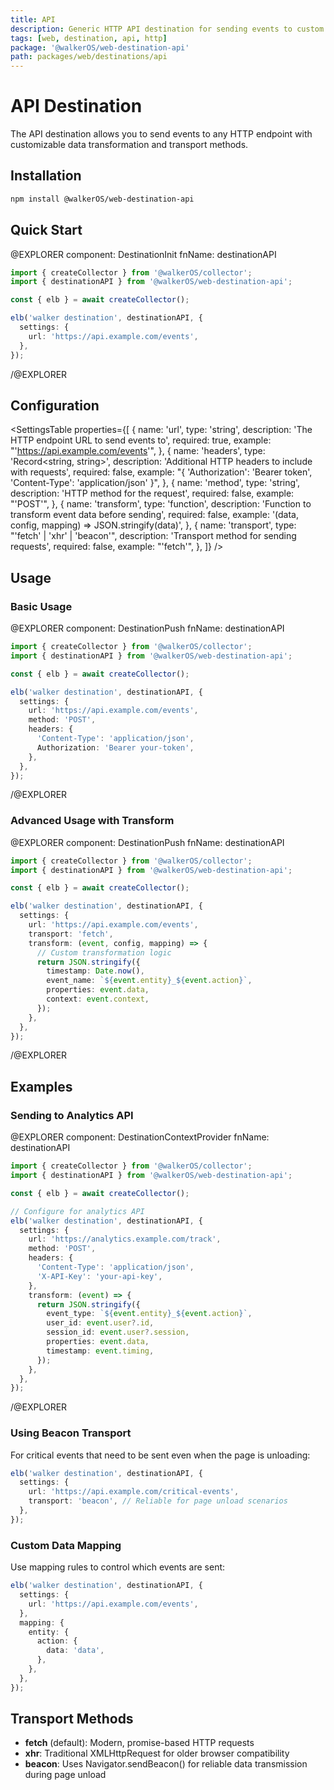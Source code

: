 ```yaml
---
title: API
description: Generic HTTP API destination for sending events to custom endpoints
tags: [web, destination, api, http]
package: '@walkerOS/web-destination-api'
path: packages/web/destinations/api
---
```



# API Destination

<PackageLink
  env="web"
  github="packages/web/destinations/api"
  npm="@walkerOS/web-destination-api"
/>

The API destination allows you to send events to any HTTP endpoint with
customizable data transformation and transport methods.

## Installation

```bash
npm install @walkerOS/web-destination-api
```

## Quick Start

@EXPLORER component: DestinationInit fnName: destinationAPI

```typescript
import { createCollector } from '@walkerOS/collector';
import { destinationAPI } from '@walkerOS/web-destination-api';

const { elb } = await createCollector();

elb('walker destination', destinationAPI, {
  settings: {
    url: 'https://api.example.com/events',
  },
});
```

/@EXPLORER

## Configuration

<SettingsTable
  properties={[
    {
      name: 'url',
      type: 'string',
      description: 'The HTTP endpoint URL to send events to',
      required: true,
      example: "'https://api.example.com/events'",
    },
    {
      name: 'headers',
      type: 'Record<string, string>',
      description: 'Additional HTTP headers to include with requests',
      required: false,
      example:
        "{ 'Authorization': 'Bearer token', 'Content-Type': 'application/json' }",
    },
    {
      name: 'method',
      type: 'string',
      description: 'HTTP method for the request',
      required: false,
      example: "'POST'",
    },
    {
      name: 'transform',
      type: 'function',
      description: 'Function to transform event data before sending',
      required: false,
      example: '(data, config, mapping) => JSON.stringify(data)',
    },
    {
      name: 'transport',
      type: "'fetch' | 'xhr' | 'beacon'",
      description: 'Transport method for sending requests',
      required: false,
      example: "'fetch'",
    },
  ]}
/>

## Usage

### Basic Usage

@EXPLORER component: DestinationPush fnName: destinationAPI

```typescript
import { createCollector } from '@walkerOS/collector';
import { destinationAPI } from '@walkerOS/web-destination-api';

const { elb } = await createCollector();

elb('walker destination', destinationAPI, {
  settings: {
    url: 'https://api.example.com/events',
    method: 'POST',
    headers: {
      'Content-Type': 'application/json',
      Authorization: 'Bearer your-token',
    },
  },
});
```

/@EXPLORER

### Advanced Usage with Transform

@EXPLORER component: DestinationPush fnName: destinationAPI

```typescript
import { createCollector } from '@walkerOS/collector';
import { destinationAPI } from '@walkerOS/web-destination-api';

const { elb } = await createCollector();

elb('walker destination', destinationAPI, {
  settings: {
    url: 'https://api.example.com/events',
    transport: 'fetch',
    transform: (event, config, mapping) => {
      // Custom transformation logic
      return JSON.stringify({
        timestamp: Date.now(),
        event_name: `${event.entity}_${event.action}`,
        properties: event.data,
        context: event.context,
      });
    },
  },
});
```

/@EXPLORER

## Examples

### Sending to Analytics API

@EXPLORER component: DestinationContextProvider fnName: destinationAPI

```typescript
import { createCollector } from '@walkerOS/collector';
import { destinationAPI } from '@walkerOS/web-destination-api';

const { elb } = await createCollector();

// Configure for analytics API
elb('walker destination', destinationAPI, {
  settings: {
    url: 'https://analytics.example.com/track',
    method: 'POST',
    headers: {
      'Content-Type': 'application/json',
      'X-API-Key': 'your-api-key',
    },
    transform: (event) => {
      return JSON.stringify({
        event_type: `${event.entity}_${event.action}`,
        user_id: event.user?.id,
        session_id: event.user?.session,
        properties: event.data,
        timestamp: event.timing,
      });
    },
  },
});
```

/@EXPLORER

### Using Beacon Transport

For critical events that need to be sent even when the page is unloading:

```typescript
elb('walker destination', destinationAPI, {
  settings: {
    url: 'https://api.example.com/critical-events',
    transport: 'beacon', // Reliable for page unload scenarios
  },
});
```

### Custom Data Mapping

Use mapping rules to control which events are sent:

```typescript
elb('walker destination', destinationAPI, {
  settings: {
    url: 'https://api.example.com/events',
  },
  mapping: {
    entity: {
      action: {
        data: 'data',
      },
    },
  },
});
```

## Transport Methods

- **fetch** (default): Modern, promise-based HTTP requests
- **xhr**: Traditional XMLHttpRequest for older browser compatibility
- **beacon**: Uses Navigator.sendBeacon() for reliable data transmission during
  page unload
